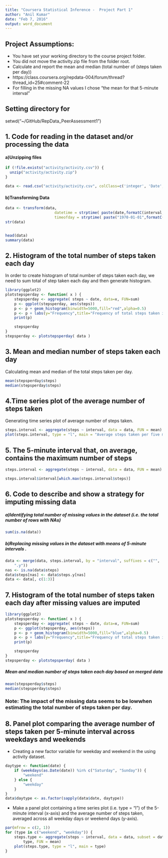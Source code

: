 ```yaml
---
title: "Coursera Statistical Inference -  Project Part 1"
author: "Anil Kumar"
date: "Feb 7, 2016"
output: word_document
---
```


## Project Assumptions:
- You have set your working directory to the course project folder.
- You did not move the activity.zip file from the folder root.
- Calculate and report the mean and median (total number of (steps taken per day))
- https://class.coursera.org/repdata-004/forum/thread?thread_id=25#comment-22
- For filling in the missing NA values I chose "the mean for that 5-minute interval"

## Setting directory for 
setwd("~/GitHub/RepData_PeerAssessment1")


## 1. Code for reading in the dataset and/or processing the data

#### a)Unzipping files

```r
if (!file.exists("activity/activity.csv")) {
  unzip("activity/activity.zip")
}

data <- read.csv("activity/activity.csv", colClass=c('integer', 'Date', 'integer'))
```


#### b)Transforming Data
```r

data <- transform(data, 
                      datetime = strptime( paste(date,formatC(interval,width=4,flag="0")), "%Y-%m-%d %H%M"),
                      timeofday = strptime( paste("1970-01-01",formatC(interval,width=4,flag="0")), "%Y-%m-%d %H%M"))
str(data)


head(data)
summary(data)

```



##  2. Histogram of the total number of steps taken each day
In order to create histogram of total number of steps taken each day, we need to sum total of step taken each day and then generate histogram.   
 
```r
library(ggplot2)
plotstepsperday <- function( x ) {
    stepsperday <- aggregate( steps ~ date, data=x, FUN=sum)
    p <- ggplot(stepsperday, aes(steps))
    p <- p + geom_histogram(binwidth=5000,fill="red",alpha=0.5)
    p <- p + labs(y="Frequency",title="Frequency of total steps taken in a day")
    print(p)

    stepsperday 
}
stepsperday <- plotstepsperday( data )

```

## 3. Mean and median number of steps taken each day

Calculating mean and median of the total steps taken per day.
```r
mean(stepsperday$steps)
median(stepsperday$steps)
```

## 4.Time series plot of the average number of steps taken
Generating time series plot of average number of steps taken.


```r
steps.interval <- aggregate(steps ~ interval, data = data, FUN = mean)
plot(steps.interval, type = "l", main = "Average steps taken per five minute interval",xlab = "Interval" , ylab = "Steps")
```
 
## 5. The 5-minute interval that, on average, contains the maximum number of steps
```r
steps.interval <- aggregate(steps ~ interval, data = data, FUN = mean)

steps.interval$interval[which.max(steps.interval$steps)]
```

## 6. Code to describe and show a strategy for imputing missing data

##### a)Identifying   total number of missing values in the dataset (i.e. the total number of rows with NAs)
```r
sum(is.na(data))

```
##### b)Replacing missing values in the dataset with means of 5-minute intervals . 

```r
data <- merge(data, steps.interval, by = "interval", suffixes = c("", 
    ".y"))
nas <- is.na(data$steps)
data$steps[nas] <- data$steps.y[nas]
data <- data[, c(1:3)]

```
## 7. Histogram of the total number of steps taken each day after missing values are imputed
```r
library(ggplot2)
plotstepsperday <- function( x ) {
    stepsperday <- aggregate( steps ~ date, data=x, FUN=sum)
    p <- ggplot(stepsperday, aes(steps))
    p <- p + geom_histogram(binwidth=5000,fill="blue",alpha=0.5)
    p <- p + labs(y="Frequency",title="Frequency of total steps taken in a daywith merged data")
    print(p)

    stepsperday 
}
stepsperday <- plotstepsperday( data )
```
##### Mean and median number of steps taken each day based on merged data

```r
mean(stepsperday$steps)
median(stepsperday$steps)
```

### Note:  The impact of the missing data seems to be lowwhen estimating the total number of steps taken per day.

## 8. Panel plot comparing the average number of steps taken per 5-minute interval across weekdays and weekends

* Creating a new factor variable for weekday and weekend in the using activity dataset.
```r
daytype <- function(date) {
    if (weekdays(as.Date(date)) %in% c("Saturday", "Sunday")) {
        "weekend"
    } else {
        "weekday"
    }
}
data$daytype <- as.factor(sapply(data$date, daytype))

```
* Make a panel plot containing a time series plot (i.e. type = "l") of the 5-minute interval (x-axis) and the average number of steps taken, averaged across all weekday days or weekend days (y-axis).

```r
par(mfrow = c(2, 1))
for (type in c("weekend", "weekday")) {
    steps.type <- aggregate(steps ~ interval, data = data, subset = data$daytype == 
        type, FUN = mean)
    plot(steps.type, type = "l", main = type)
}
```

